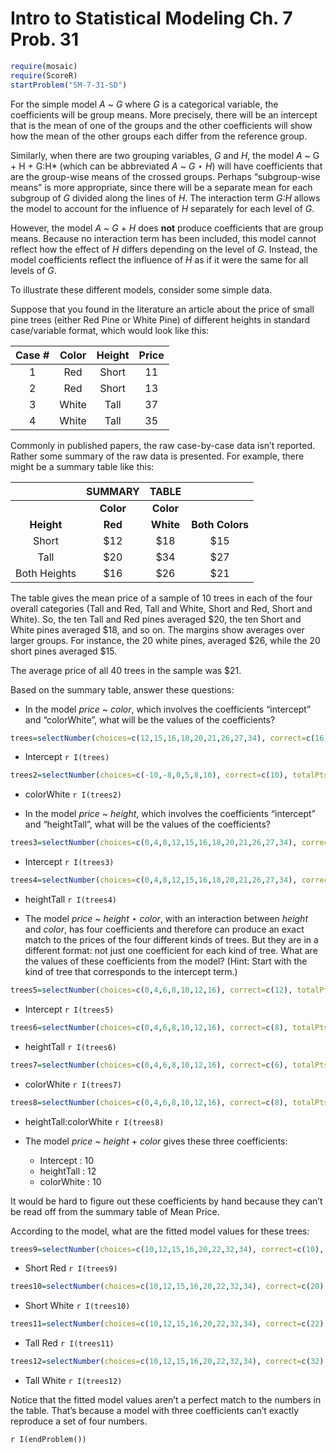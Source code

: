 Intro to Statistical Modeling Ch. 7 Prob. 31
========================================================
```r
require(mosaic)
require(ScoreR)
startProblem("SM-7-31-SD")
```
For the simple model *A* ~ *G* where *G* is a categorical variable, the
coefficients will be group means.  More precisely, there will be an intercept that is the mean of one of the groups and the other coefficients will show how the mean of the other groups each differ from the reference group.

Similarly, when there are two grouping variables, *G* and *H*, the model *A ~ *G + H + G:H* (which can be abbreviated *A* ~ *G* $\star$ *H*) will have coefficients that are the group-wise means of the crossed groups.  Perhaps "subgroup-wise means" is more appropriate, since there will be a separate mean for each subgroup of *G* divided along the lines of *H*.  The interaction term *G:H* allows the model to account for the influence of *H* separately for each level of *G*. 

However, the model *A* ~ *G* + *H* does **not** produce coefficients that are group means.  Because no interaction term has been included, this model cannot reflect how the effect of *H* differs depending on the level of *G*.  Instead, the model coefficients reflect the influence of *H* as if it were the same for all levels of *G*.

To illustrate these different models, consider some simple data.

Suppose that you found in the literature an article about the price of small pine trees (either Red Pine or White Pine) of different heights in standard case/variable format, which would look like this:

Case # | Color | Height | Price 
|:-----:|:-----:|:-----:|:-----:|
1 | Red | Short | 11
2 | Red | Short | 13
3 | White | Tall | 37
4 | White | Tall | 35


Commonly in published papers, the raw case-by-case data isn't reported.  Rather some summary of the raw data is presented.  For example, there might be a summary table like this:

|  | SUMMARY | TABLE |  |
|:-----:|:-----:|:-----:|:-----:|
|  | **Color** | **Color** | |
| **Height** | **Red** | **White** | **Both Colors** |
| Short | $12 | $18 | $15 |
| Tall | $20 | $34 | $27 |
| Both Heights | $16 | $26 | $21 |


The table gives the mean price of a sample of 10 trees in each of the four overall categories (Tall and Red, Tall and White, Short and Red, Short and White).  So, the ten Tall and Red pines averaged $20, the ten Short and White pines averaged $18, and so on.  The margins show averages over larger groups.  For instance, the 20 white pines, averaged $26, while the 20 short pines averaged $15.  

The average price of all 40 trees in the sample was $21.

Based on the summary table, answer these questions:

* In the model *price* ~ *color*, which involves the coefficients "intercept" and "colorWhite", what will be the values of the coefficients?

```r
trees=selectNumber(choices=c(12,15,16,18,20,21,26,27,34), correct=c(16), totalPts=1, name="int")
```
  * Intercept `r I(trees)`   

```r
trees2=selectNumber(choices=c(-10,-8,0,5,8,10), correct=c(10), totalPts=1, name="cW")
```
  * colorWhite `r I(trees2)`     


* In the model *price* ~ *height*, which involves the coefficients "intercept" and "heightTall", what will be the values of the coefficients?
 
```r
trees3=selectNumber(choices=c(0,4,8,12,15,16,18,20,21,26,27,34), correct=c(15), totalPts=1, name="int2")
```
  * Intercept `r I(trees3)`
```r
trees4=selectNumber(choices=c(0,4,8,12,15,16,18,20,21,26,27,34), correct=c(12), totalPts=1, name="hT")
```
  * heightTall `r I(trees4)`     

* The model *price* ~ *height* $\star$ *color*, with an interaction between *height* and *color*, has four coefficients and therefore can produce an exact match to the prices of the four different kinds of trees.  But they are in a different format: not just one coefficient for each kind of tree.  What are the values of these coefficients from the model?  (Hint: Start with the kind of tree that corresponds to the intercept term.)

```r
trees5=selectNumber(choices=c(0,4,6,8,10,12,16), correct=c(12), totalPts=1, name="int3")
```
  * Intercept `r I(trees5)` 
  
```r
trees6=selectNumber(choices=c(0,4,6,8,10,12,16), correct=c(8), totalPts=1, name="hT2")
```
  * heightTall `r I(trees6)`  

```r
trees7=selectNumber(choices=c(0,4,6,8,10,12,16), correct=c(6), totalPts=1, name="cW2")
```
  * colorWhite `r I(trees7)`  

```r
trees8=selectNumber(choices=c(0,4,6,8,10,12,16), correct=c(8), totalPts=1, name="hT2")
```
  * heightTall:colorWhite `r I(trees8)`


* The model *price* ~ *height* + *color* gives these three coefficients: 
  * Intercept  : 10
  * heightTall : 12
  * colorWhite : 10


It would be hard to figure out these coefficients by hand because they can't be read off from the summary table of Mean Price.

According to the model, what are the fitted model values for these trees:

```r
trees9=selectNumber(choices=c(10,12,15,16,20,22,32,34), correct=c(10), totalPts=1, name="sRed")
```
* Short Red `r I(trees9)` 

```r
trees10=selectNumber(choices=c(10,12,15,16,20,22,32,34), correct=c(20), totalPts=1, name="sWhite")
```
* Short White `r I(trees10)`  

```r
trees11=selectNumber(choices=c(10,12,15,16,20,22,32,34), correct=c(22), totalPts=1, name="tRed")
```
* Tall Red `r I(trees11)` 

```r
trees12=selectNumber(choices=c(10,12,15,16,20,22,32,34), correct=c(32), totalPts=1, name="tWhite")
```
* Tall White `r I(trees12)` 

Notice that the fitted model values aren't a perfect match to the numbers in the table.  That's because a model with three coefficients can't exactly reproduce a set of four numbers.



`r I(endProblem())`